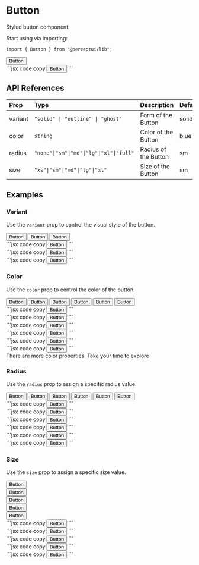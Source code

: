 
<h1 className="text-4xl font-bold mt-5">Button</h1>
<p className="text-xl">Styled button component.</p>
<IssueHeader source="button" />

Start using via importing:

```tsx code copy
import { Button } from "@perceptui/lib";
```

<div className="flex flex-col my-6">
  <div className="flex gap-2 p-4 bg-blue-500/15 mb-2 rounded-lg">
    <Button>Button</Button>
  </div>
  <div className="block w-full py-0">
    ```jsx code copy
    <Button>Button</Button>
    ```
  </div>
</div>

## API References

| Prop    | Type                                     | Description          | Default |
| :------ | :--------------------------------------- | :------------------- | :------ |
| variant | `"solid" \| "outline" \| "ghost"`        | Form of the Button   | solid   |
| color   | `string`                                 | Color of the Button  | blue    |
| radius  | `"none"\|"sm"\|"md"\|"lg"\|"xl"\|"full"` | Radius of the Button | sm      |
| size    | `"xs"\|"sm"\|"md"\|"lg"\|"xl"`           | Size of the Button   | sm      |

## Examples

### Variant

Use the `variant` prop to control the visual style of the button.

<div className="flex flex-col my-6 px-2">
  <div className="flex gap-2 p-4 bg-blue-500/15 mb-2 rounded-lg">
    <Button variant="solid">Button</Button>
    <Button variant="outline">Button</Button>
    <Button variant="ghost">Button</Button>
  </div>
  <div className="block text-wrap w-full py-1">
    ```jsx code copy
    <Button variant="solid">Button</Button>
    ```
  </div>
  <div className="block text-wrap w-full py-1">
    ```jsx code copy
    <Button variant="outline">Button</Button>
    ```
  </div>
  <div className="block text-wrap w-full py-1">
    ```jsx code copy
    <Button variant="ghost">Button</Button>
    ```
  </div>
</div>

### Color

Use the `color` prop to control the color of the button.

<div className="flex flex-col my-6 px-2">
  <div className="flex flex-wrap gap-2 p-4 bg-blue-500/15 mb-2 rounded-lg">
    <Button color="blue">Button</Button>
    <Button color="emerald">Button</Button>
    <Button color="gray">Button</Button>
    <Button color="rose">Button</Button>
    <Button color="cyan">Button</Button>
    <Button color="yellow">Button</Button>
  </div>
  <div className="block text-wrap w-full py-1">
    ```jsx code copy
    <Button color="blue">Button</Button>
    ```
  </div>
  <div className="block text-wrap w-full py-1">
    ```jsx code copy
    <Button color="emerald">Button</Button>
    ```
  </div>
  <div className="block text-wrap w-full py-1">
    ```jsx code copy
    <Button color="gray">Button</Button>
    ```
  </div>
  <div className="block text-wrap w-full py-1">
    ```jsx code copy
    <Button color="rose">Button</Button>
    ```
  </div>
  <div className="block text-wrap w-full py-1">
    ```jsx code copy
    <Button color="cyan">Button</Button>
    ```
  </div>
  <div className="block text-wrap w-full py-1">
    ```jsx code copy
    <Button color="yellow">Button</Button>
    ```
  </div>
</div>

<div className="flex justify-start items-start bg-cyan-500/10 w-full pl-6 p-2 rounded-xl py-4">
  <Info className="inline" /> There are more color properties. Take your time to
  explore
</div>

### Radius

Use the `radius` prop to assign a specific radius value.

<div className="flex flex-col my-6 px-2">
  <div className="flex gap-2 p-4 bg-blue-500/15 mb-2 rounded-lg">
    <Button radius="none">Button</Button>
    <Button radius="sm">Button</Button>
    <Button radius="md">Button</Button>
    <Button radius="lg">Button</Button>
    <Button radius="xl">Button</Button>
    <Button radius="full">Button</Button>
  </div>
  <div className="block text-wrap w-full py-1">
    ```jsx code copy
    <Button radius="none">Button</Button>
    ```
  </div>
  <div className="block text-wrap w-full py-1">
    ```jsx code copy
    <Button radius="sm">Button</Button>
    ```
  </div>
  <div className="block text-wrap w-full py-1">
    ```jsx code copy
    <Button radius="md">Button</Button>
    ```
  </div>
  <div className="block text-wrap w-full py-1">
    ```jsx code copy
    <Button radius="lg">Button</Button>
    ```
  </div>
  <div className="block text-wrap w-full py-1">
    ```jsx code copy
    <Button radius="xl">Button</Button>
    ```
  </div>
  <div className="block text-wrap w-full py-1">
    ```jsx code copy
    <Button radius="full">Button</Button>
    ```
  </div>
</div>

### Size

Use the `size` prop to assign a specific size value.

<div className="flex flex-col my-6 px-2">
  <div className="flex items-end gap-2 p-4 bg-blue-500/15 mb-2 rounded-lg">
  <div><Button size="xs">Button</Button></div>
  <div><Button size="sm">Button</Button></div>
  <div><Button size="md">Button</Button></div>
  <div><Button size="lg">Button</Button></div>
  <div><Button size="xl">Button</Button></div>
  </div>

  <div className="block text-wrap w-full py-1">
    ```jsx code copy
    <Button size="xs">Button</Button>
    ```
  </div>
  <div className="block text-wrap w-full py-1">
    ```jsx code copy
    <Button size="sm">Button</Button>
    ```
  </div>
  <div className="block text-wrap w-full py-1">
    ```jsx code copy
    <Button size="md">Button</Button>
    ```
  </div>
  <div className="block text-wrap w-full py-1">
    ```jsx code copy
    <Button size="lg">Button</Button>
    ```
  </div>
  <div className="block text-wrap w-full py-1">
    ```jsx code copy
    <Button size="xl">Button</Button>
    ```
  </div>
</div>
